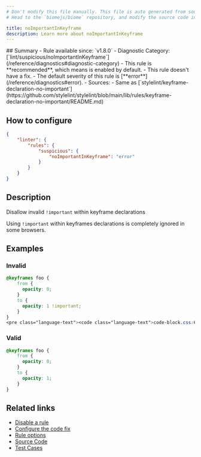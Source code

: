 ```yaml
---
# Don't modify this file manually. This file is auto generated from source, and you will lose your changes next time the website is built.
# Head to the `biomejs/biome` repository, and modify the source code in there.

title: noImportantInKeyframe
description: Learn more about noImportantInKeyframe
---
```


<Tabs>
<TabItem label="CSS" icon="seti:css">
## Summary
- Rule available since: `v1.8.0`
- Diagnostic Category: [`lint/suspicious/noImportantInKeyframe`](/reference/diagnostics#diagnostic-category)
- This rule is **recommended**, which means is enabled by default.
- This rule doesn't have a fix.
- The default severity of this rule is [**error**](/reference/diagnostics#error).
- Sources: 
  - Same as [`stylelint/keyframe-declaration-no-important`](https://github.com/stylelint/stylelint/blob/main/lib/rules/keyframe-declaration-no-important/README.md)

## How to configure
```json title="biome.json"
{
	"linter": {
		"rules": {
			"suspicious": {
				"noImportantInKeyframe": "error"
			}
		}
	}
}

```
## Description
Disallow invalid `!important` within keyframe declarations

Using `!important` within keyframes declarations is completely ignored in some browsers.

## Examples

### Invalid

```css
@keyframes foo {
    from {
      opacity: 0;
    }
    to {
      opacity: 1 !important;
    }
}
<pre class="language-text"><code class="language-text">code-block.css:6:18 <a href="https://biomejs.dev/linter/rules/no-important-in-keyframe">lint/suspicious/noImportantInKeyframe</a> ━━━━━━━━━━━━━━━━━━━━━━━━━━━━━━━━━━━━━━━━━━<br /><br />  <strong><span style="color: Tomato;">✖</span></strong> <span style="color: Tomato;">Using </span><span style="color: Tomato;"><strong>!important</strong></span><span style="color: Tomato;"> within keyframes declaration is completely ignored in some browsers.</span><br />  <br />    <strong>4 │ </strong>    &#125;<br />    <strong>5 │ </strong>    to &#123;<br />  <strong><span style="color: Tomato;">&gt;</span></strong> <strong>6 │ </strong>      opacity: 1 !important;<br />   <strong>   │ </strong>                 <strong><span style="color: Tomato;">^</span></strong><strong><span style="color: Tomato;">^</span></strong><strong><span style="color: Tomato;">^</span></strong><strong><span style="color: Tomato;">^</span></strong><strong><span style="color: Tomato;">^</span></strong><strong><span style="color: Tomato;">^</span></strong><strong><span style="color: Tomato;">^</span></strong><strong><span style="color: Tomato;">^</span></strong><strong><span style="color: Tomato;">^</span></strong><strong><span style="color: Tomato;">^</span></strong><br />    <strong>7 │ </strong>    &#125;<br />    <strong>8 │ </strong>&#125;<br />  <br />  <strong><span style="color: lightgreen;">ℹ</span></strong> <span style="color: lightgreen;">Consider removing useless </span><span style="color: lightgreen;"><strong>!important</strong></span><span style="color: lightgreen;"> declaration.</span><br />  <br /></code></pre>

```

### Valid

```css
@keyframes foo {
    from {
      opacity: 0;
    }
    to {
      opacity: 1;
    }
}
```

## Related links

- [Disable a rule](/linter/#disable-a-rule)
- [Configure the code fix](/linter#configure-the-code-fix)
- [Rule options](/linter/#rule-options)
- [Source Code](https://github.com/biomejs/biome/blob/main/crates/biome_css_analyze/src/lint/suspicious/no_important_in_keyframe.rs)
- [Test Cases](https://github.com/biomejs/biome/blob/main/crates/biome_css_analyze/tests/specs/suspicious/noImportantInKeyframe)

</TabItem>
</Tabs>

